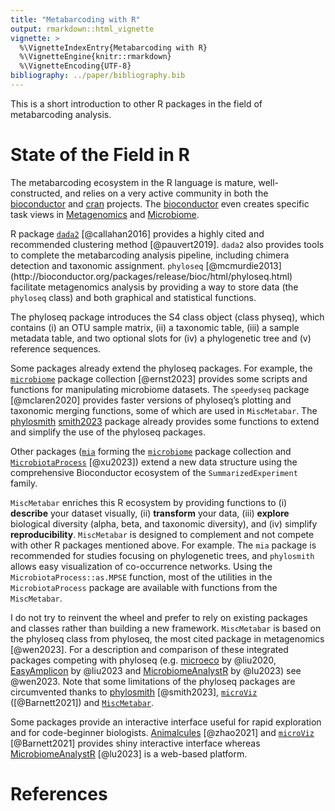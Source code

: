 ```yaml
---
title: "Metabarcoding with R"
output: rmarkdown::html_vignette
vignette: >
  %\VignetteIndexEntry{Metabarcoding with R}
  %\VignetteEngine{knitr::rmarkdown}
  %\VignetteEncoding{UTF-8}
bibliography: ../paper/bibliography.bib
---
```


This is a short introduction to other R packages in the field of metabarcoding analysis.

# State of the Field in R

The metabarcoding ecosystem in the R language is mature, well-constructed, and relies on a very active community in both the [bioconductor](https://www.bioconductor.org/) and [cran](https://cran.r-project.org/) projects. The [bioconductor](https://www.bioconductor.org/) even creates specific task views in [Metagenomics](http://bioconductor.org/packages/release/BiocViews.html#___Metagenomics) and [Microbiome](http://bioconductor.org/packages/release/BiocViews.html#___Microbiome).

R package [`dada2`](http://bioconductor.org/packages/release/bioc/html/dada2.html) [@callahan2016]  provides a highly cited and recommended clustering method [@pauvert2019]. `dada2` also provides tools to complete the metabarcoding analysis pipeline, including chimera detection and taxonomic assignment. `phyloseq` [@mcmurdie2013] (http://bioconductor.org/packages/release/bioc/html/phyloseq.html) facilitate metagenomics analysis by providing a way to store data (the `phyloseq` class) and both graphical and statistical functions.

The phyloseq package introduces the S4 class object (class physeq), which contains (i) an OTU sample matrix, (ii) a taxonomic table, (iii) a sample metadata table, and two optional slots for (iv) a phylogenetic tree and (v) reference sequences.

Some packages already extend the phyloseq packages. For example, the [`microbiome`](https://microbiome.github.io/) package collection [@ernst2023] provides some scripts and functions for manipulating microbiome datasets. The `speedyseq` package [@mclaren2020] provides faster versions of phyloseq's plotting and taxonomic merging functions, some of which are used in `MiscMetabar`. The [phylosmith](https://schuyler-smith.github.io/phylosmith/) [smith2023](https://joss.theoj.org/papers/10.21105/joss.01442) package already provides some functions to extend and simplify the use of the phyloseq packages.

Other packages ([`mia`](https://github.com/microbiome/mia/) forming the [`microbiome`](https://microbiome.github.io/) package collection and [`MicrobiotaProcess`](https://github.com/YuLab-SMU/MicrobiotaProcess) [@xu2023]) extend a new data structure using the comprehensive Bioconductor ecosystem of the `SummarizedExperiment` family.

`MiscMetabar` enriches this R ecosystem by providing functions to (i) **describe** your dataset visually, (ii) **transform** your data, (iii) **explore** biological diversity (alpha, beta, and taxonomic diversity), and (iv) simplify **reproducibility**. `MiscMetabar` is designed to complement and not compete with other R packages mentioned above. For example. The `mia` package is recommended for studies focusing on phylogenetic trees, and `phylosmith` allows easy visualization of co-occurrence networks. Using the `MicrobiotaProcess::as.MPSE` function, most of the utilities in the `MicrobiotaProcess` package are available with functions from the `MiscMetabar`.

I do not try to reinvent the wheel and prefer to rely on existing packages and classes rather than building a new framework. `MiscMetabar` is based on the phyloseq class from phyloseq, the most cited package in metagenomics [@wen2023]. For a description and comparison of these integrated packages competing with phyloseq (e.g. [microeco](https://github.com/ChiLiubio/microeco) by @liu2020, [EasyAmplicon](https://github.com/YongxinLiu/EasyAmplicon) by @liu2023 and [MicrobiomeAnalystR](https://www.microbiomeanalyst.ca) by @lu2023) see @wen2023. Note that some limitations of the phyloseq packages are circumvented thanks to [phylosmith](https://schuyler-smith.github.io/phylosmith/) [@smith2023], [`microViz`](https://david-barnett.github.io/microViz/) ([@Barnett2021]) and [`MiscMetabar`](https://adrientaudiere.github.io/MiscMetabar/).

Some packages provide an interactive interface useful for rapid exploration and for code-beginner biologists. [Animalcules](https://github.com/compbiomed/animalcules) [@zhao2021] and [`microViz`](https://david-barnett.github.io/microViz/) [@Barnett2021] provides shiny interactive interface whereas [MicrobiomeAnalystR](https://www.microbiomeanalyst.ca) [@lu2023] is a web-based platform.

# References
